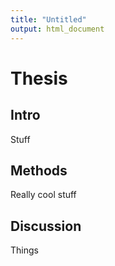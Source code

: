 ```yaml
---
title: "Untitled"
output: html_document
---
```


# Thesis

## Intro
Stuff

## Methods
Really cool stuff

## Discussion
Things